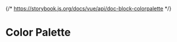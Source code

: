 

<Meta title="Design System/Colors" />

{/* https://storybook.js.org/docs/vue/api/doc-block-colorpalette */}

# Color Palette

<ColorPalette>
    <ColorItem
        title="Yellow"
        subtitle="Primary"
        colors={tailwindColors.yellow}
    />
    <ColorItem title="Green" subtitle="Primary" colors={tailwindColors.green} />
    <ColorItem title="Blush" subtitle="Primary" colors={tailwindColors.blush} />
    <ColorItem
        title="Cream"
        subtitle="Neutrals"
        colors={tailwindColors.cream}
    />
    <ColorItem title="Gray" subtitle="Neutrals" colors={tailwindColors.gray} />
    <ColorItem title="Rose" subtitle="Secondary" colors={tailwindColors.rose} />
    <ColorItem title="Teal" subtitle="Secondary" colors={tailwindColors.teal} />
    <ColorItem title="Blue" subtitle="Secondary" colors={tailwindColors.blue} />
    <ColorItem
        title="Purple"
        subtitle="Secondary"
        colors={tailwindColors.purple}
    />
</ColorPalette>
